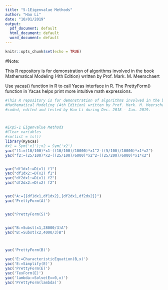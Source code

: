 ---
title: "5-1Eigenvalue Methods"
author: "Hao Li"
date: "10/01/2019"
output:
  pdf_document: default
  html_document: default
  word_document: default
---

```{r setup, include=FALSE}
knitr::opts_chunk$set(echo = TRUE)
```

#Note:

This R repository is for demonstration of algorithms involved in the book
Mathematical Modeling (4th Edition) written by Prof. Mark. M. Meerschaert

Use yacas() function in R to call Yacas interface in R.
The PrettyForm() function in Yacas helps print more intuitive math expressions.

```{r cars}
#This R repository is for demonstration of algorithms involved in the book
#Mathematical Modeling (4th Edition) written by Prof. Mark. M. Meerschaert
#coded, edited and tested by Hao Li during Dec. 2018 - Jan. 2019.



#Exp5-1 Eigenvalue Methods
#Clear variables
#rm(list = ls())
library(Ryacas)
#x1 = Sym('x1');x2 = Sym('x2')
yac("f1:=(10/100)*x1-((10/100)/10000)*x1^2-((5/100)/10000)*x1*x2")
yac("f2:=(25/100)*x2-((25/100)/6000)*x2^2-((25/200)/6000)*x1*x2")


yac("df1dx1:=D(x1) f1")
yac("df1dx2:=D(x2) f1")
yac("df2dx1:=D(x1) f2")
yac("df2dx2:=D(x2) f2")


yac("A:={{df1dx1,df1dx2},{df2dx1,df2dx2}}")
yac('PrettyForm(A)')


yac("PrettyForm(S)")


yac("B:=Subst(x1,28000/3)A")
yac("B:=Subst(x2,4000/3)B")



yac('PrettyForm(B)')

yac('E:=CharacteristicEquation(B,x)')
yac('E:=Simplify(E)')
yac('PrettyForm(E)')
yac('TexForm(E)')
yac('lambda:=Solve(E==0,x)')
yac('PrettyForm(lambda)')



```


